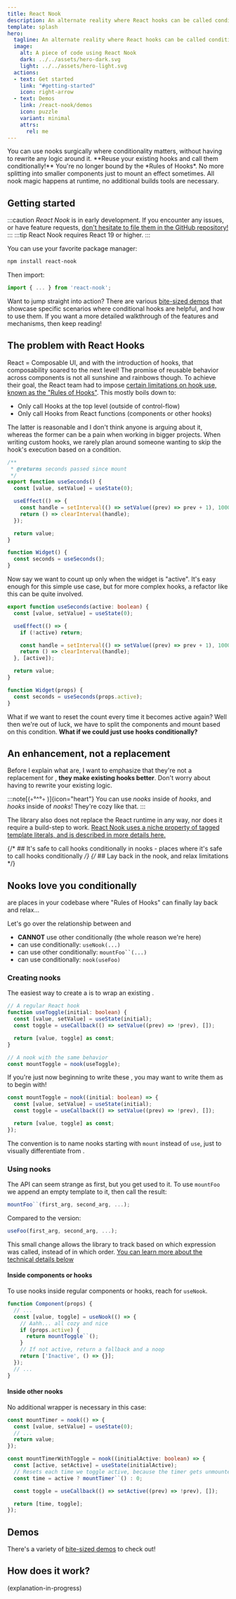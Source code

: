 ```yaml
---
title: React Nook
description: An alternate reality where React hooks can be called conditionally.
template: splash
hero:
  tagline: An alternate reality where React hooks can be called conditionally.
  image:
    alt: A piece of code using React Nook
    dark: ../../assets/hero-dark.svg
    light: ../../assets/hero-light.svg
  actions:
  - text: Get started
    link: "#getting-started"
    icon: right-arrow
  - text: Demos
    link: /react-nook/demos
    icon: puzzle
    variant: minimal
    attrs:
      rel: me
---
```



<CardGrid stagger>
    <Card title="An enhancement, not a replacement">You can use nooks surgically where conditionality matters, without having to rewrite any logic around it. **Reuse your existing hooks and call them conditionally!**</Card>
    <Card title="Freedom of choice">You're no longer bound by the *Rules of Hooks*. No more splitting into smaller components just to mount an effect sometimes.</Card>
    <Card title="Out of the box">All nook magic happens at runtime, no additional builds tools are necessary.</Card>
</CardGrid>

## Getting started

:::caution
*React Nook* is in early development. If you encounter any issues, or have feature requests, [don't hesitate to file them in the GitHub repository!](https://github.com/iwoplaza/react-nook/issues)
:::
:::tip
React Nook requires React 19 or higher.
:::

You can use your favorite package manager:

```sh
npm install react-nook
```

Then import:

```ts
import { ... } from 'react-nook';
```

Want to jump straight into action? There are various [bite-sized demos](/react-nook/demos) that showcase
specific scenarios where conditional hooks are helpful, and how to use them. If you want a more detailed walkthrough of the features and mechanisms, then keep reading!

## The problem with React Hooks

React = Composable UI, and with the introduction of hooks, that composability soared to the next level! The promise of reusable behavior across components
is not all sunshine and rainbows though. To achieve their goal, the React team had to impose [certain limitations on hook use, known as the "Rules of Hooks"](https://react.dev/reference/rules/rules-of-hooks). This mostly boils down to:
- Only call Hooks at the top level (outside of control-flow)
- Only call Hooks from React functions (components or other hooks)

The latter is reasonable and I don't think anyone is arguing about it, whereas the former can be a pain when working in bigger projects.
When writing custom hooks, we rarely plan around someone wanting to skip the hook's execution based on a condition.

```ts
/**
 * @returns seconds passed since mount
 */
export function useSeconds() {
  const [value, setValue] = useState(0);

  useEffect(() => {
    const handle = setInterval(() => setValue((prev) => prev + 1), 1000);
    return () => clearInterval(handle);
  });

  return value;
}

function Widget() {
  const seconds = useSeconds();
}
```

Now say we want to count up only when the widget is "active". It's easy enough for this simple use case, but for more complex hooks, a refactor
like this can be quite involved.

```ts {1, 5, 9}
export function useSeconds(active: boolean) {
  const [value, setValue] = useState(0);

  useEffect(() => {
    if (!active) return;

    const handle = setInterval(() => setValue((prev) => prev + 1), 1000);
    return () => clearInterval(handle);
  }, [active]);

  return value;
}

function Widget(props) {
  const seconds = useSeconds(props.active);
}
```

What if we want to reset the count every time it becomes active again? Well then we're out of luck, we have to split the components and mount based
on this condition. **What if we could just use hooks conditionally?**

## An enhancement, not a replacement

Before I explain what <Nooks /> are, I want to emphasize that they're not a replacement for <Hooks />, **they make existing hooks better**.
Don't worry about having to rewrite your existing logic.

:::note[(◦°^°◦ )]{icon="heart"}
You can use *nooks* inside of *hooks*, and *hooks* inside of *nooks*! They're cozy like that.
:::

The library also does not replace the React runtime in any way, nor does it require a build-step to work. [React Nook uses a niche property
of tagged template literals, and is described in more details here.](#how-does-it-work)

{/* ## It's safe to call hooks conditionally in nooks - places where it's safe to call hooks conditionally */}
{/* ## Lay back in the nook, and relax limitations */}
## Nooks love you conditionally

<NNooks /> are places in your codebase where "Rules of Hooks" can finally lay back and relax...

Let's go over the relationship between <Hooks /> and <Nooks />
- <Hooks /> **CANNOT** use other <Hooks /> conditionally (the whole reason we're here)
- <Hooks /> can use <Nooks /> conditionally: `useNook(...)`
- <Nooks /> can use other <Nooks /> conditionally: `mountFoo``(...)`
- <Nooks /> can use <Hooks /> conditionally: `nook(useFoo)`

### Creating nooks
The easiest way to create a <Nook /> is to wrap an existing <Hook />.

```ts
// A regular React hook
function useToggle(initial: boolean) {
  const [value, setValue] = useState(initial);
  const toggle = useCallback(() => setValue((prev) => !prev), []);

  return [value, toggle] as const;
}

// A nook with the same behavior
const mountToggle = nook(useToggle);
```

If you're just now beginning to write these <Hooks />, you may want to write them as <Nooks /> to begin with!

```ts
const mountToggle = nook((initial: boolean) => {
  const [value, setValue] = useState(initial);
  const toggle = useCallback(() => setValue((prev) => !prev), []);

  return [value, toggle] as const;
});
```

The convention is to name nooks starting with `mount` instead of `use`, just to visually differentiate <Nooks /> from <Hooks />.

### Using nooks

The <Nooks /> API can seem strange as first, but you get used to it. To use `mountFoo` we append an empty template to it, then call the result:
```ts
mountFoo``(first_arg, second_arg, ...);
```
Compared to the <Hooks /> version:
```ts
useFoo(first_arg, second_arg, ...);
```

This small change allows the library to track based on which expression was called, instead of in which order.
[You can learn more about the technical details below](#how-does-it-work)

#### Inside components or hooks
To use nooks inside regular components or hooks, reach for `useNook`.

```ts
function Component(props) {
  // ...
  const [value, toggle] = useNook(() => {
    // Aahh... all cozy and nice
    if (props.active) {
      return mountToggle``();
    }
    // If not active, return a fallback and a noop
    return ['Inactive', () => {}];
  });
  // ...
}
```

#### Inside other nooks

No additional wrapper is necessary in this case:
```ts
const mountTimer = nook(() => {
  const [value, setValue] = useState(0);
  // ...
  return value;
});

const mountTimerWithToggle = nook((initialActive: boolean) => {
  const [active, setActive] = useState(initialActive);
  // Resets each time we toggle active, because the timer gets unmounted
  const time = active ? mountTimer``() : 0;

  const toggle = useCallback(() => setActive((prev) => !prev), []);

  return [time, toggle];
});
```

## Demos

There's a variety of [bite-sized demos](/react-nook/demos) to check out!

## How does it work?

(explanation-in-progress)
